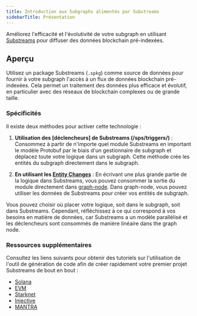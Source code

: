 ```yaml
---
title: Introduction aux Subgraphs alimentés par Substreams
sidebarTitle: Présentation
---
```


Améliorez l'efficacité et l'évolutivité de votre subgraph en utilisant [Substreams](/substreams/introduction/) pour diffuser des données blockchain pré-indexées.

## Aperçu

Utilisez un package Substreams (`.spkg`) comme source de données pour fournir à votre subgraph l'accès à un flux de données blockchain pré-indexées. Cela permet un traitement des données plus efficace et évolutif, en particulier avec des réseaux de blockchain complexes ou de grande taille.

### Spécificités⁠

Il existe deux méthodes pour activer cette technologie :

1. **Utilisation des [déclencheurs] de Substreams (/sps/triggers/)** : Consommez à partir de n'importe quel module Substreams en important le modèle Protobuf par le biais d'un gestionnaire de subgraph et déplacez toute votre logique dans un subgraph. Cette méthode crée les entités du subgraph directement dans le subgraph.

2. **En utilisant les [Entity Changes](https://docs.substreams.dev/how-to-guides/sinks/subgraph/graph-out)** : En écrivant une plus grande partie de la logique dans Substreams, vous pouvez consommer la sortie du module directement dans [graph-node](/indexing/tooling/graph-node/). Dans graph-node, vous pouvez utiliser les données de Substreams pour créer vos entités de subgraph.

Vous pouvez choisir où placer votre logique, soit dans le subgraph, soit dans Substreams. Cependant, réfléchissez à ce qui correspond à vos besoins en matière de données, car Substreams a un modèle parallélisé et les déclencheurs sont consommés de manière linéaire dans the graph node.

### Ressources supplémentaires

Consultez les liens suivants pour obtenir des tutoriels sur l'utilisation de l'outil de génération de code afin de créer rapidement votre premier projet Substreams de bout en bout :

- [Solana](/substreams/developing/solana/transactions/)
- [EVM](https://docs.substreams.dev/tutorials/intro-to-tutorials/evm)
- [Starknet](https://docs.substreams.dev/tutorials/intro-to-tutorials/starknet)
- [Injective](https://docs.substreams.dev/tutorials/intro-to-tutorials/on-cosmos/injective)
- [MANTRA](https://docs.substreams.dev/tutorials/intro-to-tutorials/on-cosmos/mantra)
